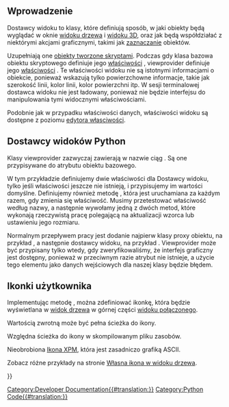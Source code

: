 <languages/>

<span id="Introduction"></span>
==Wprowadzenie==

Dostawcy widoku to klasy, które definiują sposób, w jaki obiekty będą wyglądać w oknie [[Tree_view/pl|widoku drzewa]] i [[3D_view/pl|widoku 3D]], oraz jak będą współdziałać z niektórymi akcjami graficznymi, takimi jak [[Selection_methods/pl|zaznaczanie]] obiektów.

Uzupełniają one [[Scripted_objects/pl|obiekty tworzone skryptami]]. Podczas gdy klasa bazowa obiektu skryptowego definiuje jego [[Property/pl|właściwości]] {{Emphasis|dane}}, viewprovider definiuje jego [[Property/pl|właściwości]] {{Emphasis|widok}}. Te właściwości widoku nie są istotnymi informacjami o obiekcie, ponieważ wskazują tylko powierzchowne informacje, takie jak szerokość linii, kolor linii, kolor powierzchni itp. W sesji terminalowej dostawca widoku nie jest ładowany, ponieważ nie będzie interfejsu do manipulowania tymi widocznymi właściwościami.

Podobnie jak w przypadku właściwości danych, właściwości widoku są dostępne z poziomu [[Property_editor/pl|edytora własciwości]].

<span id="Python_view_providers"></span>
==Dostawcy widoków Python==

Klasy viewprovider zazwyczaj zawierają w nazwie ciąg {{incode|ViewProvider}}. Są one przypisywane do atrybutu {{incode|ViewObject}} obiektu bazowego.

W tym przykładzie definiujemy dwie właściwości dla Dostawcy widoku, tylko jeśli właściwości jeszcze nie istnieją, i przypisujemy im wartości domyślne. Definiujemy również metodę {{incode|onChanged}}, która jest uruchamiana za każdym razem, gdy zmienia się właściwość. Musimy przetestować właściwość według nazwy, a następnie wywołamy jedną z dwóch metod, które wykonają rzeczywistą pracę polegającą na aktualizacji wzorca lub ustawieniu jego rozmiaru.
{{Code|code=
# views/view_custom.py
class ViewProviderCustom:
    """Viewprovider of the custom object."""

    def __init__(self, vobj):
        self.Object = vobj.Object

        self._set_properties(vobj)
        vobj.Proxy = self

    def _set_properties(self, vobj):
        if not hasattr(vobj, "Pattern"):
            vobj.addProperty("App::PropertyEnumeration",
                             "Pattern",
                             "Custom",
                             "Defines a hatch pattern for this object.")
            vobj.Pattern = ["None", "diagonals", "cross", "brick"]

        if not hasattr(vobj, "PatternSize"):
            vobj.addProperty("App::PropertyFloat",
                             "PatternSize",
                             "Custom",
                             "Defines the size of the hatch pattern.")
            vobj.PatternSize = 1

    def onChanged(self, vobj, prop):
        if prop in "Pattern":
            self._set_pattern(vobj.Pattern)
        if prop in "PatternSize":
            self._set_size(vobj.PatternSize)

    def _set_pattern(self, pattern):
        ...

    def _set_size(self, size):
        ...
}}

Normalnym przepływem pracy jest dodanie najpierw klasy proxy obiektu, na przykład {{incode|CustomObject}}, a następnie dostawcy widoku, na przykład {{incode|ViewProviderCustom}}. Viewprovider może być przypisany tylko wtedy, gdy zweryfikowaliśmy, że interfejs graficzny jest dostępny, ponieważ w przeciwnym razie atrybut {{incode|ViewObject}} nie istnieje, a użycie tego elementu jako danych wejściowych dla naszej klasy będzie błędem.
{{Code|code=
import FreeCAD as App
import objects.custom as custom
import views.view_custom as view_custom

doc = App.newDocument()
obj = doc.addObject("Part::FeaturePython", "Custom")

custom.CustomObject(obj)

if App.GuiUp:
    view_custom.ViewProviderCustom(obj.ViewObject)
}}

<span id="Custom_icons"></span>
==Ikonki użytkownika==

Implementując metodę {{incode|getIcon}}, można zdefiniować ikonkę, która będzie wyświetlana w [[Tree_view/pl|widok drzewa]] w górnej części [[Combo_view/pl|widoku połączonego]].

Wartością zwrotną może być pełna ścieżka do ikony.
{{Code|code=
import os
some_path = "/home/user/.FreeCAD/custom_icons"

class ViewProviderCustom:
    ...

    def getIcon(self):
        return os.path.join(some_path, "my_icon.svg")
}}

Względna ścieżka do ikony w skompilowanym pliku zasobów.
{{Code|code=
import MyModule_rc.py

class ViewProviderCustom:
    ...

    def getIcon(self):
        return ":/icons/my_icon.svg"
}}

Nieobrobiona [https://en.wikipedia.org/wiki/X_PixMap Ikona XPM], która jest zasadniczo grafiką ASCII.
{{Code|code=
import MyModule_rc.py

class ViewProviderCustom:
    ...

    def getIcon(self):
        return """
               /* XPM */
               static char *Some_icon_xpm[] = {
               /* columns rows colors chars-per-pixel */
               "16 16 3 1 ",
               "  c None",
               ". c #D71414",
               "+ c #AA1919",
               /* pixels */
               "                ",
               "  +          +  ",
               " +.+        +.+ ",
               "  +.+      +.+  ",
               "   +        +   ",
               "      ++++      ",
               "     +....+     ",
               "     +...++     ",
               "     +..+++     ",
               "     +.++.+     ",
               "      ++++      ",
               "   +        +   ",
               "  +.+      +.+  ",
               " +.+        +.+ ",
               "  +          +  ",
               "                "
               };
               """
}}

Zobacz różne przykłady na stronie [[Custom_icon_in_tree_view/pl|Własna ikona w widoku drzewa]].

{{Powerdocnavi{{#translation:}}}}
[[Category:Developer Documentation{{#translation:}}]]
[[Category:Python Code{{#translation:}}]]
{{clear}}